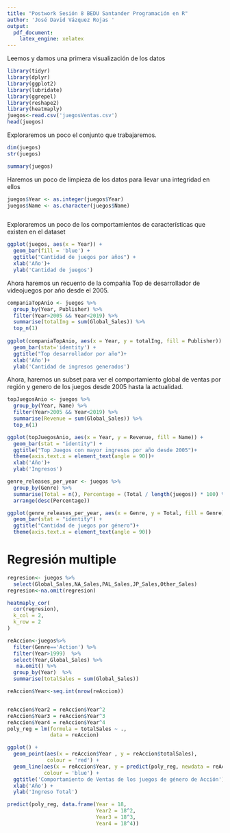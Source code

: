 ```yaml
---
title: "Postwork Sesión 8 BEDU Santander Programación en R"
author: 'José David Vázquez Rojas '
output:
  pdf_document:
    latex_engine: xelatex
---
```

Leemos y damos una primera visualización de los datos
```r
library(tidyr)
library(dplyr)
library(ggplot2)
library(lubridate)
library(ggrepel)
library(reshape2)
library(heatmaply)
juegos<-read.csv('juegosVentas.csv')
head(juegos)
```
Exploraremos un  poco el  conjunto que trabajaremos.
```r
dim(juegos)
str(juegos)
```


```r
summary(juegos)
```
Haremos un poco de limpieza de los datos para llevar una integridad en ellos
```r

juegos$Year <- as.integer(juegos$Year)
juegos$Name <- as.character(juegos$Name)



```
Exploraremos un poco de los comportamientos de características que existen en el dataset
```r

ggplot(juegos, aes(x = Year)) + 
  geom_bar(fill = 'blue') + 
  ggtitle("Cantidad de juegos por años") +
  xlab('Año')+
  ylab('Cantidad de juegos')

```
Ahora haremos un recuento de la compañia Top de desarrollador de videojuegos por año desde el 2005.
```r

companiaTopAnio <- juegos %>% 
  group_by(Year, Publisher) %>% 
  filter(Year>2005 && Year<2019) %>% 
  summarise(totalIng = sum(Global_Sales)) %>%
  top_n(1)                              
  
ggplot(companiaTopAnio, aes(x = Year, y = totalIng, fill = Publisher)) + 
  geom_bar(stat='identity') + 
  ggtitle("Top desarrollador por año")+
  xlab('Año')+
  ylab('Cantidad de ingresos generados')

```
Ahora, haremos un subset para ver el comportamiento global de ventas por región y genero de los juegos desde 2005 hasta la actualidad.
```r

topJuegosAnio <- juegos %>%
  group_by(Year, Name) %>%
  filter(Year>2005 && Year<2019) %>% 
  summarise(Revenue = sum(Global_Sales)) %>%
  top_n(1)

ggplot(topJuegosAnio, aes(x = Year, y = Revenue, fill = Name)) + 
  geom_bar(stat = "identity") + 
  ggtitle("Top Juegos con mayor ingresos por año desde 2005")+
  theme(axis.text.x = element_text(angle = 90))+
  xlab('Año')+
  ylab('Ingresos')

```

```r

genre_releases_per_year <- juegos %>%
  group_by(Genre) %>%
  summarise(Total = n(), Percentage = (Total / length(juegos)) * 100) %>%
  arrange(desc(Percentage))

ggplot(genre_releases_per_year, aes(x = Genre, y = Total, fill = Genre)) + 
  geom_bar(stat = "identity") + 
  ggtitle("Cantidad de juegos por género")+
  theme(axis.text.x = element_text(angle = 90))

```


# Regresión multiple 
```r
regresion<- juegos %>%
  select(Global_Sales,NA_Sales,PAL_Sales,JP_Sales,Other_Sales) 
regresion<-na.omit(regresion)

heatmaply_cor(
  cor(regresion),
  k_col = 2, 
  k_row = 2
)
```

```r

reAccion<-juegos%>%
  filter(Genre=='Action') %>%
  filter(Year>1999)  %>%
  select(Year,Global_Sales) %>%
   na.omit() %>%
  group_by(Year)  %>%
  summarise(totalSales = sum(Global_Sales))

reAccion$Year<-seq.int(nrow(reAccion))


reAccion$Year2 = reAccion$Year^2
reAccion$Year3 = reAccion$Year^3
reAccion$Year4 = reAccion$Year^4
poly_reg = lm(formula = totalSales ~ .,
              data = reAccion)

ggplot() +
  geom_point(aes(x = reAccion$Year , y = reAccion$totalSales),
             colour = 'red') +
  geom_line(aes(x = reAccion$Year, y = predict(poly_reg, newdata = reAccion)),
            colour = 'blue') +
  ggtitle('Comportamiento de Ventas de los juegos de género de Acción') +
  xlab('Año') +
  ylab('Ingreso Total')

predict(poly_reg, data.frame(Year = 18,
                             Year2 = 18^2,
                             Year3 = 18^3,
                             Year4 = 18^4))


```



